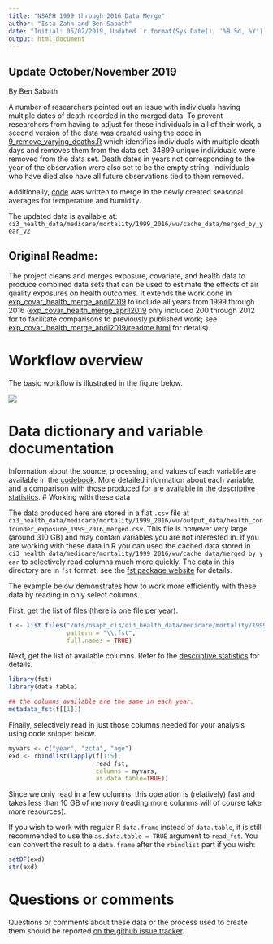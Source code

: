 ```yaml
---
title: "NSAPH 1999 through 2016 Data Merge"
author: "Ista Zahn and Ben Sabath"
date: "Initial: 05/02/2019, Updated `r format(Sys.Date(), '%B %d, %Y')`"
output: html_document
---
```


## Update October/November 2019

By Ben Sabath

A number of researchers pointed out an issue with individuals having multiple dates of death recorded
in the merged data. To prevent researchers from having to adjust for these individuals in all of their
work, a second version of the data was created using the code in [9_remove_varying_deaths.R](code/9_remove_varying_deaths.R) which 
identifies individuals with multiple death days and removes them from the data set. 34899 unique individuals
were removed from the data set. Death dates in years not corresponding to the year of the observation
were also set to be the empty string. Individuals who have died also have all future observations tied to 
them removed.

Additionally, [code](code/10_merge_seasonal_temperature.R) was written to merge in the newly created
seasonal averages for temperature and humidity.

The updated data is available at:
`ci3_health_data/medicare/mortality/1999_2016/wu/cache_data/merged_by_year_v2`

## Original Readme:

The project cleans and merges exposure, covariate, and health data to
produce combined data sets that can be used to estimate the effects of
air quality exposures on health outcomes. It extends the work done in 
[exp_covar_health_merge_april2019](../exp_covar_health_merge_april2019/)
to include all years from 1999 through 2016 
([exp_covar_health_merge_april2019](../exp_covar_health_merge_april2019/)
only included 200 through 2012 for to facilitate comparisons to
previously published work; see 
[exp_covar_health_merge_april2019/readme.html](../exp_covar_health_merge_april2019/readme.html)
for details).


# Workflow overview

The basic workflow is illustrated in the figure below.

![](./doc/workflow_chart.png)

# Data dictionary and variable documentation

Information about the source, processing, and values of each variable
are available in the [codebook](./doc/codebook.csv). More detailed
information about each variable, and a comparison with those produced
for are available in the [descriptive
statistics](./results/merged_stats_check.csv).
# Working with these data

The data produced here are stored in a flat `.csv` file at
`ci3_health_data/medicare/mortality/1999_2016/wu/output_data/health_confounder_exposure_1999_2016_merged.csv`.
This file is however very large (around 310 GB) and may contain
variables you are not interested in. If you are working with these
data in R you can used the cached data stored in
`ci3_health_data/medicare/mortality/1999_2016/wu/cache_data/merged_by_year`
to selectively read columns much more quickly. The data in this
directory are in `fst` format: see the [fst package
website](https://www.fstpackage.org/) for details.

The example below demonstrates how to work more efficiently with these
data by reading in only select columns.

First, get the list of files (there is one file per year).
```r
f <- list.files("/nfs/nsaph_ci3/ci3_health_data/medicare/mortality/1999_2016/wu/cache_data/merged_by_year",
                pattern = "\\.fst",
                full.names = TRUE)
```

Next, get the list of available columns. Refer to the [descriptive
statistics](./results/merged_stats_check.csv) for details.

```r
library(fst)
library(data.table)

## the columns available are the same in each year.
metadata_fst(f[[1]])
```

Finally, selectively read in just those columns needed for your
analysis using code snippet below.

```r
myvars <- c("year", "zcta", "age")
exd <- rbindlist(lapply(f[1:5],
                        read_fst,
                        columns = myvars,
                        as.data.table=TRUE))
```

Since we only read in a few columns, this operation is (relatively)
fast and takes less than 10 GB of memory (reading more columns will of
course take more resources).

If you wish to work with regular R `data.frame` instead of
`data.table`, it is still recommended to use the `as.data.table =
TRUE` argument to `read_fst`. You can convert the result to a
`data.frame` after the `rbindlist` part if you wish:

```r
setDF(exd)
str(exd)
```



# Questions or comments
Questions or comments about these data or the process used to create
them should be reported [on the github issue
tracker](https://github.com/NSAPH/data_requests/issues).
